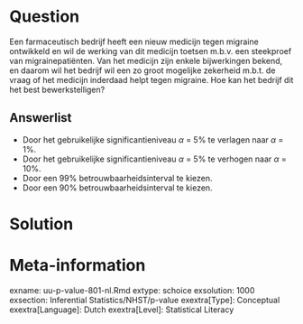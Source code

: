 Question
========
  
Een farmaceutisch bedrijf heeft een nieuw medicijn tegen migraine ontwikkeld en wil de werking van dit medicijn toetsen m.b.v. een steekproef van migrainepatiënten. Van het medicijn zijn enkele bijwerkingen bekend, en daarom wil het bedrijf wil een zo groot mogelijke zekerheid m.b.t. de vraag of het medicijn inderdaad helpt tegen migraine. Hoe kan het bedrijf dit het best bewerkstelligen?

  
Answerlist
----------
* Door het gebruikelijke significantieniveau $\alpha$ = 5% te verlagen naar $\alpha$ = 1%. 
* Door het gebruikelijke significantieniveau $\alpha$ = 5% te verhogen naar $\alpha$ = 10%.  
* Door een 99% betrouwbaarheidsinterval te kiezen.
* Door een 90% betrouwbaarheidsinterval te kiezen. 



Solution
========
  



Meta-information
================
exname: uu-p-value-801-nl.Rmd
extype: schoice
exsolution: 1000
exsection: Inferential Statistics/NHST/p-value
exextra[Type]: Conceptual
exextra[Language]: Dutch
exextra[Level]: Statistical Literacy
